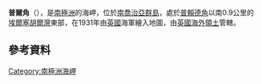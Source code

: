 {{coord|54|1|S|37|58|W|display=title}}

'''普爾角'''（{{lang-en|Pull Point}}），是[[南極洲|南極洲]]的海岬，位於[[南喬治亞群島|南喬治亞群島]]，處於[[普賴德角|普賴德角]]以南0.9公里的[[埃爾塞胡爾灣|埃爾塞胡爾灣]]東部，在1931年由[[英國|英國]]海軍繪入地圖，由[[英國海外領土|英國海外領土]]管轄。

==參考資料==
{{usgs-gazetteer}}

{{Antarctica-geo-stub}}
[[Category:南極洲海岬|Category:南極洲海岬]]